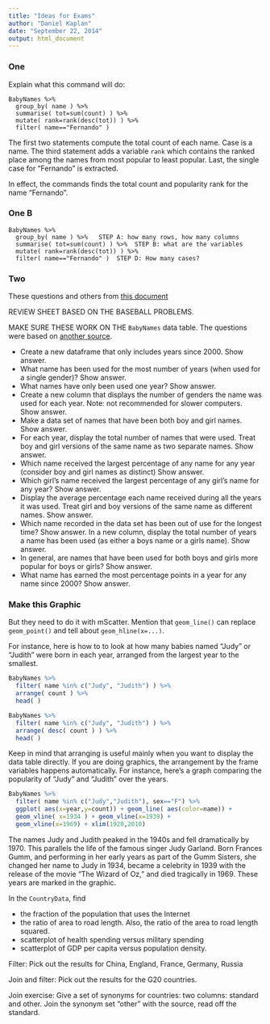 ```yaml
---
title: "Ideas for Exams"
author: "Daniel Kaplan"
date: "September 22, 2014"
output: html_document
---
```


### One

Explain what this command will do:
```
BabyNames %>% 
  group_by( name ) %>% 
  summarise( tot=sum(count) ) %>% 
  mutate( rank=rank(desc(tot)) ) %>%
  filter( name=="Fernando" )
```

<aside class="answer">
The first two statements compute the total count of each name.  Case is a name.  The third statement adds a variable `rank` which contains the ranked place among the names from most popular to least popular.  Last, the single case for "Fernando" is extracted.

In effect, the commands finds the total count and popularity rank for the name "Fernando".
</aside>


### One B

```
BabyNames %>% 
  group_by( name ) %>%   STEP A: how many rows, how many columns
  summarise( tot=sum(count) ) %>%  STEP B: what are the variables
  mutate( rank=rank(desc(tot)) ) %>% 
  filter( name=="Fernando" )  STEP D: How many cases?
```



### Two


These questions and others from [this document](http://www.public.iastate.edu/~hofmann/stat480/homework/dplyr%20drills.html)

REVIEW SHEET BASED ON THE BASEBALL PROBLEMS.

MAKE SURE THESE WORK ON THE `BabyNames` data table.  The questions were based on [another source](https://raw.github.com/hadley/data-baby-names/master/baby-names.csv).

* Create a new dataframe that only includes years since 2000. Show answer.
* What name has been used for the most number of years (when used for a single gender)? Show answer.
* What names have only been used one year? Show answer.
* Create a new column that displays the number of genders the name was used for each year. Note: not recommended for slower computers. Show answer.
* Make a data set of names that have been both boy and girl names. Show answer.
* For each year, display the total number of names that were used. Treat boy and girl versions of the same name as two separate names. Show answer.
* Which name received the largest percentage of any name for any year (consider boy and girl names as distinct) Show answer.
* Which girl's name received the largest percentage of any girl's name for any year? Show answer.
* Display the average percentage each name received during all the years it was used. Treat girl and boy versions of the same name as different names. Show answer.
* Which name recorded in the data set has been out of use for the longest time? Show answer.
In a new column, display the total number of years a name has been used (as either a boys name or a girls name). Show answer.
* In general, are names that have been used for both boys and girls more popular for boys or girls? Show answer.
* What name has earned the most percentage points in a year for any name since 2000? Show answer.

### Make this Graphic

But they need to do it with mScatter.  Mention that `geom_line()` can replace `geom_point()` and tell about `geom_hline(x=...)`.

For instance, here is how to to look at how many babies named "Judy" or "Judith" were born in each year, arranged from the largest year to the smallest.

```r
BabyNames %>% 
  filter( name %in% c("Judy", "Judith") ) %>%
  arrange( count ) %>%
  head( )
```




```r
BabyNames %>% 
  filter( name %in% c("Judy", "Judith") ) %>%
  arrange( desc( count ) ) %>%
  head( )
```

Keep in mind that arranging is useful mainly when you want to display the data table directly.  If you are doing graphics, the arrangement by the frame variables happens automatically.  For instance, here's a graph comparing the popularity of "Judy" and "Judith" over the years.

```r
BabyNames %>% 
  filter( name %in% c("Judy","Judith"), sex=="F") %>%
  ggplot( aes(x=year,y=count)) + geom_line( aes(color=name)) + 
  geom_vline( x=1934 ) + geom_vline(x=1939) + 
  geom_vline(x=1969) + xlim(1920,2010)
```

The names Judy and Judith peaked in the 1940s and fell dramatically by 1970. This parallels the life of the famous singer Judy Garland.  Born Frances Gumm, and performing in her early years as part of the Gumm Sisters, she changed her name to Judy in 1934, became a celebrity in 1939 with the release of the movie "The Wizard of Oz," and died tragically in 1969.  These years are marked in the graphic.




In the `CountryData`, find 

* the fraction of the population that uses the Internet
* the ratio of area to road length.  Also, the ratio of the  area to road length squared. 
* scatterplot of health spending versus military spending
* scatterplot of GDP per capita versus population density.

Filter: Pick out the results for China, England, France, Germany, Russia 

Join and filter: Pick out the results for the G20 countries.

Join exercise: Give a set of synonyms for countries: two columns: standard and other.  Join the synonym set "other" with the source, read off the standard.




